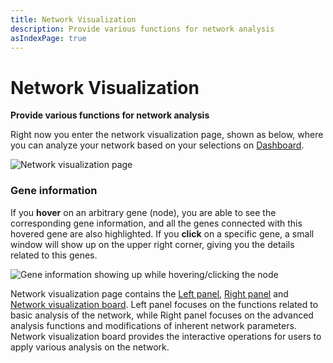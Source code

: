 ```yaml
---
title: Network Visualization
description: Provide various functions for network analysis
asIndexPage: true
---
```


# Network Visualization

**Provide various functions for network analysis**

Right now you enter the network visualization page, shown as below, where you can analyze your network based on your selections on [Dashboard](dashboard.mdx).

![Network visualization page](../../public/image/docs/network-visualization-page.png)

### Gene information

If you **hover** on an arbitrary gene (node), you are able to see the corresponding gene information, and all the genes connected with this hovered gene are also highlighted. If you **click** on a specific gene, a small window will show up on the upper right corner, giving you the details related to this genes.

![Gene information showing up while hovering/clicking the node](../../public/image/docs/gene-info-on-clicking.png)

Network visualization page contains the [Left panel](network-visualization/left-panel.mdx), [Right panel](network-visualization/right-panel.mdx) and [Network visualization board](network-visualization/network-visualization-board.mdx). Left panel focuses on the functions related to basic analysis of the network, while Right panel focuses on the advanced analysis functions and modifications of inherent network parameters. Network visualization board provides the interactive operations for users to apply various analysis on the network.
